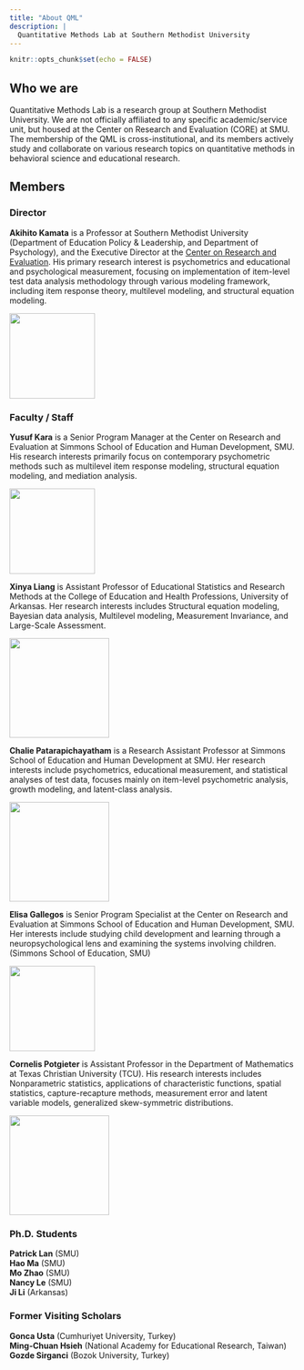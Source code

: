 ```yaml
---
title: "About QML"
description: |
  Quantitative Methods Lab at Southern Methodist University
---
```


```r
knitr::opts_chunk$set(echo = FALSE)
```

## Who we are
Quantitative Methods Lab is a research group at Southern Methodist University. We are not officially affiliated to any specific academic/service unit, but housed at the Center on Research and Evaluation (CORE) at SMU. The membership of the QML is cross-institutional, and its members actively study and collaborate on various research topics on quantitative methods in behavioral science and educational research. 

## Members
### Director
**Akihito Kamata** is a Professor at Southern Methodist University (Department of Education Policy & Leadership, and Department of Psychology), and the Executive Director at the [Center on Research and Evaluation](https://www.smu.edu/simmons/Research/CORE). His primary research interest is psychometrics and educational and psychological measurement, focusing on implementation of item-level test data analysis methodology through various modeling framework, including item response theory, multilevel modeling, and structural equation modeling.  

<aside>
![](https://www.smu.edu/-/media/Site/Simmons/Research/CORE/Team/25985D_095_Kamata-2.jpg?h=208&la=en&w=208&hash=8BAE4AAE98C979C25E377B0F76C503C2){width=150}
</aside>

### Faculty / Staff
**Yusuf Kara** is a Senior Program Manager at the Center on Research and Evaluation at Simmons School of Education and Human Development, SMU. His research interests primarily focus on contemporary psychometric methods such as multilevel item response modeling, structural equation modeling, and mediation analysis.  

<aside>
![](https://www.smu.edu/simmons/Research/CORE/~/media/Site/Simmons/Research/CORE/Team/YKara_416x416){width=150}
</aside>

**Xinya Liang** is Assistant Professor of Educational Statistics and Research Methods at the College of Education and Health Professions, University of Arkansas. Her research interests includes Structural equation modeling, Bayesian data analysis, Multilevel modeling, Measurement Invariance, and Large-Scale Assessment. 

<aside>
![](https://campusdata.uark.edu/resources/images/FacultyStaffProfile/xl014.jpg){height=175}
</aside>

**Chalie Patarapichayatham** is a Research Assistant Professor at Simmons School of Education and Human Development at SMU. Her research interests include psychometrics, educational measurement, and statistical analyses of test data, focuses mainly on item-level psychometric analysis, growth modeling, and latent-class analysis. 

<aside>
![](https://www.smu.edu/-/media/Site/Simmons/AboutUs/Directory/EducationPolicyLeadership/Chalie-Patarapichayatham.jpg?h=375&la=en&w=250&hash=628B3D31525F897AD6F9DFC9E0F7EC11){height=175}
</aside>

**Elisa Gallegos** is Senior Program Specialist at the Center on Research and Evaluation at Simmons School of Education and Human Development, SMU. Her interests include studying child development and learning through a neuropsychological lens and examining the systems involving children.(Simmons School of Education, SMU)  

<aside>
![](https://www.smu.edu/-/media/Site/Simmons/Research/CORE/Team/CORE-_0006_26754D_095_Gallegos.jpg?h=208&la=en&w=208&hash=D61770017E6AFFF491E44401BE39C36A){width=150}
</aside>

**Cornelis Potgieter** is Assistant Professor in the Department of Mathematics at Texas Christian University (TCU). His research interests includes Nonparametric statistics, applications of characteristic functions, spatial statistics, capture-recapture methods, measurement error and latent variable models, generalized skew-symmetric distributions.  

<aside>
![](https://www.smu.edu/-/media/Site/Dedman/Departments/Statistics/NelisPotgieter2.JPG?h=180&la=en&w=120&hash=CAF595AB7018B78418FD3E6C922716E7){height=175}
</aside>

### Ph.D. Students
**Patrick Lan** (SMU)  
**Hao Ma** (SMU)  
**Mo Zhao** (SMU)  
**Nancy Le** (SMU)  
**Ji Li** (Arkansas)  

### Former Visiting Scholars
**Gonca Usta** (Cumhuriyet University, Turkey)  
**Ming-Chuan Hsieh** (National Academy for Educational Research, Taiwan)  
**Gozde Sirganci** (Bozok University, Turkey)